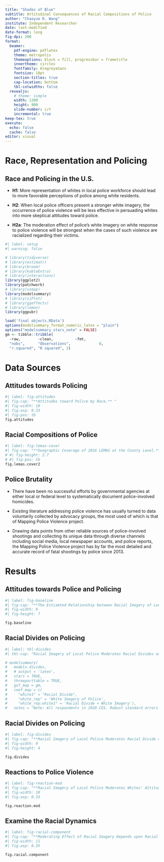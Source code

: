 ```yaml
---
title: "Shades of Blue"
subtitle: Attitudinal Consequences of Racial Compositions of Police
author: "Chaoyue R. Wang"
institute: Independent Researcher
date: last-modified
date-format: long
fig-dpi: 200
format: 
  beamer:
    pdf-engine: pdflatex
    theme: metropolis
    themeoptions: block = fill, progressbar = frametitle
    innertheme: circles
    fontfamily: AlegreyaSans
    fontsize: 10pt
    section-titles: true
    cap-location: bottom
    tbl-colwidths: false
  revealjs:
    # theme: simple
    width: 1200
    height: 900
    slide-number: c/t
    incremental: true
keep-tex: true
execute: 
  echo: false
  cache: false
editor: visual
---
```


# Race, Representation and Policing

## Race and Policing in the U.S.

-   **H1**: More representation of whites in local police workforce should lead to more favorable perceptions of police among white residents.

-   **H2**: When local police officers present a stronger white imagery, the occurrence of police violence will be less effective in persuading whites into more skeptical attitudes toward police.

-   **H2a**: The moderation effect of police's white imagery on white response to police violence will be strongest when the cases of such violence are racialized regarding their victims.

```r
#| label: setup
#| warning: false

# library(tidyverse)
# library(estimatr)
# library(broom)
# library(kableExtra)
# library(interactions)
library(ggplot2)
library(patchwork)
# library(usmap)
library(modelsummary)
# library(sjPlot)
# library(ggeffects)
# library(lemon)
library(ggpubr)

load('final objects.RData')
options(modelsummary_format_numeric_latex = "plain")
options("modelsummary_stars_note" = FALSE)
gm <- tibble::tribble(
  ~raw,        ~clean,          ~fmt,
  "nobs",      "Observations",             0,
  "r.squared", "R squared", 3)
```

# Data Sources

## Attitudes towards Policing

```r
#| label: fig-attitudes
#| fig-cap: "**Attitudes toward Police by Race.** "
#| fig-width: 10
#| fig-asp: 0.33 
#| fig-pos: tb
fig.attitudes
```

## Racial Compositions of Police

```r
#| label: fig-lemas-cover
#| fig-cap: "**Geographic Coverage of 2016 LEMAS at the County Level.** Counties are colored blue where at least one police department within its jurisdiction is surveyed in 2016 LEMAS."
# #| fig-height: 2.7
# #| fig-pos: tb
fig.lemas.cover2
```

## Police Brutality

-   There have been no successful efforts by governmental agencies at either local or federal level to systematically document police-involved homicides.

-   Existing literature addressing police violence has usually turned to data voluntarily collected by advocacy groups, the most used of which is that of Mapping Police Violence project.

-   Drawing data points from other reliable sources of police-involved shootings and collecting its unique data through diverse channels including social media, local newspaper accounts, and police reports, the Mapping Police Violence project has by far the most detailed and accurate record of fatal shootings by police since 2013.

# Results

## Attitudes towards Police and Policing

```r
#| label: fig-baseline
#| fig-cap: "**The Estiamted Relationship between Racial Imagery of Local Police and White Attitudes on Policing.** Each point indicates the coefficient estimate of the realted racial imagery on policing attitudes out of an invididual regression among white respondents in 2020 CES. 95% confidence intervals are shown by the range."
#| fig-width: 9
#| fig-height: 7

fig.baseline
```

## Racial Divides on Policing

```r
#| label: tbl-divides
#| tbl-cap: "Racial Imagery of Local Police Moderates Racial Divides on Policing Attitudes"

# modelsummary(
#   models.divides,
#   # output = 'latex',
#   stars = TRUE, 
#   threeparttable = TRUE, 
#   gof_map = gm, 
#   coef_map = c(
#     "white1" = "Racial Divide",
#     "white_rep" = 'White Imagery of Police',
#     "white_rep:white1" = 'Racial Divide × White Imagery'), 
#   notes = "Note: All respondents in 2020 CES. Robust standard errors in parentheses. + p < 0.1, * p < 0.05, ** p < 0.01, *** p < 0.001." )
```

## Racial Divides on Policing

```r
#| label: fig-divides
#| fig-cap: "**Racial Imagery of Local Police Moderates Racial Divide regarding Attitudes on Policing.** Each plot shows the racial divide on the outcome policing attitude as the white imagery of local police increases. Ranges of racial imagery where racial divide diminishes are colored red and indicated by blue reference lines. The thicker black bar represents the observed range of white imagery of police in our data. "
#| fig-width: 9
#| fig-height: 4

fig.divides
```

## Reactions to Police Violence

```r
#| label: fig-reaction-mod
#| fig-cap: "**Racial Imagery of Local Police Moderates Whites' Attitudinal Response to Police Violence.** At the each level of racial imagery, whether there police violence happended in 2020 is indicated by the black-green scheme. "
#| fig-width: 10
#| fig-asp: 0.33

fig.reaction.mod
```

## Examine the Racial Dynamics

```r
#| label: fig-racial-component
#| fig-cap: "**Moderating Effect of Racial Imagery Depends upon Racial Groups Victimized by Police Violence.** At the each level of racial imagery, the racial groups impacted by local police violence in 2020 are indicated by the black-to-yellow scheme."
#| fig-width: 11
#| fig-asp: 0.35

fig.racial.component
```
